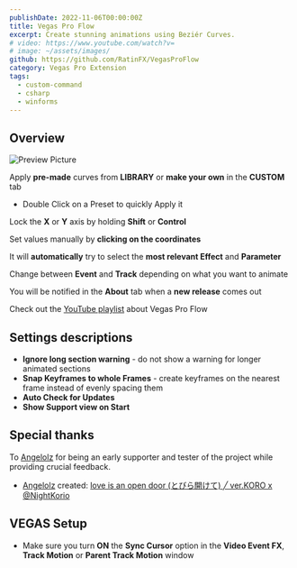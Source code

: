 ```yaml
---
publishDate: 2022-11-06T00:00:00Z
title: Vegas Pro Flow
excerpt: Create stunning animations using Beziér Curves.
# video: https://www.youtube.com/watch?v=
# image: ~/assets/images/
github: https://github.com/RatinFX/VegasProFlow
category: Vegas Pro Extension
tags:
  - custom-command
  - csharp
  - winforms
---
```


## Overview

![Preview Picture](/preview/vegas-pro-flow.png)

Apply **pre-made** curves from **LIBRARY** or **make your own** in the **CUSTOM** tab

- Double Click on a Preset to quickly Apply it

Lock the **X** or **Y** axis by holding **Shift** or **Control**

Set values manually by **clicking on the coordinates**

It will **automatically** try to select the **most relevant Effect** and **Parameter**

Change between **Event** and **Track** depending on what you want to animate

You will be notified in the **About** tab when a **new release** comes out

Check out the [YouTube playlist](https://www.youtube.com/playlist?list=PL9FpRwzrQ-HQ-SYhEQlY1euIJl_zx7ZVl) about Vegas Pro Flow

## Settings descriptions

- **Ignore long section warning** - do not show a warning for longer animated sections
- **Snap Keyframes to whole Frames** - create keyframes on the nearest frame instead of evenly spacing them
- **Auto Check for Updates**
- **Show Support view on Start**

## Special thanks

To [Angelolz](https://www.youtube.com/@angelolz1) for being an early supporter and tester of the project while providing crucial feedback.

- [Angelolz](https://www.youtube.com/@angelolz1) created: [love is an open door (とびら開けて) ╱ ver.KORO x @NightKorio](https://www.youtube.com/watch?v=Ro-KaV3iCs0)

## VEGAS Setup

- Make sure you turn **ON** the **Sync Cursor** option in the **Video Event FX**, **Track Motion** or **Parent Track Motion** window
